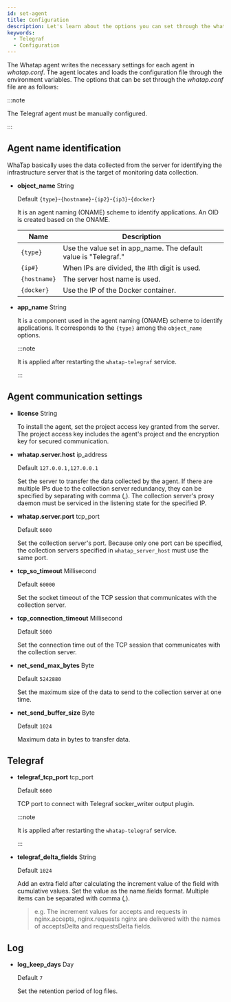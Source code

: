 ```yaml
---
id: set-agent
title: Configuration
description: Let's learn about the options you can set through the whatap.conf file in the Telegraf agent server.
keywords:
  - Telegraf
  - Configuration
---
```


The Whatap agent writes the necessary settings for each agent in _whatap.conf_. The agent locates and loads the configuration file through the environment variables. The options that can be set through the _whatap.conf_ file are as follows:

:::note

The Telegraf agent must be manually configured.

:::

## Agent name identification

WhaTap basically uses the data collected from the server for identifying the infrastructure server that is the target of monitoring data collection. 


<Agentnamewarning />

- **object_name** <span class='type'>String</span>

  Default `{type}`-`{hostname}`-`{ip2}`-`{ip3}`-`{docker}`

  It is an agent naming (ONAME) scheme to identify applications. An OID is created based on the ONAME.

  | Name         | Description                                                        |
  | ------------ | ------------------------------------------------------------------ |
  | `{type}`     | Use the value set in app_name. The default value is "Telegraf."    |
  | `{ip#}`      | When IPs are divided, the #th digit is used.                       |
  | `{hostname}` | The server host name is used.                                      |
  | `{docker}`   | Use the IP of the Docker container.                                |

- **app_name** <span class='type'>String</span>

  It is a component used in the agent naming (ONAME) scheme to identify applications. It corresponds to the `{type}` among the `object_name` options.

  :::note

  It is applied after restarting the `whatap-telegraf` service.

  :::

## Agent communication settings

- **license** <span class='type'>String</span>

  To install the agent, set the project access key granted from the server. The project access key includes the agent's project and the encryption key for secured communication.

- **whatap.server.host** <span class='type'>ip_address</span>

  Default `127.0.0.1,127.0.0.1`

  Set the server to transfer the data collected by the agent. If there are multiple IPs due to the collection server redundancy, they can be specified by separating with comma (,). The collection server's proxy daemon must be serviced in the listening state for the specified IP.

- **whatap.server.port** <span class='type'>tcp_port</span>

  Default `6600`

  Set the collection server's port. Because only one port can be specified, the collection servers specified in `whatap_server_host` must use the same port.

- **tcp_so_timeout** <span class='type'>Millisecond</span>

  Default `60000`

  Set the socket timeout of the TCP session that communicates with the collection server.

- **tcp_connection_timeout** <span class='type'>Millisecond</span>

  Default `5000`

  Set the connection time out of the TCP session that communicates with the collection server.

- **net_send_max_bytes** <span class='type'>Byte</span>

  Default `5242880`

  Set the maximum size of the data to send to the collection server at one time.

- **net_send_buffer_size** <span class='type'>Byte</span>

  Default `1024`

  Maximum data in bytes to transfer data. 

## Telegraf

- **telegraf_tcp_port** <span class='type'>tcp_port</span>

  Default `6600`

  TCP port to connect with Telegraf socker_writer output plugin.

  :::note

  It is applied after restarting the `whatap-telegraf` service.

  :::

- **telegraf_delta_fields** <span class='type'>String</span>

  Default `1024`

  Add an extra field after calculating the increment value of the field with cumulative values. Set the value as the name.fields format. Multiple items can be separated with comma (,).

  > e.g. The increment values for accepts and requests in nginx.accepts, nginx.requests nginx are delivered with the names of acceptsDelta and requestsDelta fields.

## Log

- **log_keep_days** <span class='type'>Day</span>

  Default `7`

  Set the retention period of log files.
